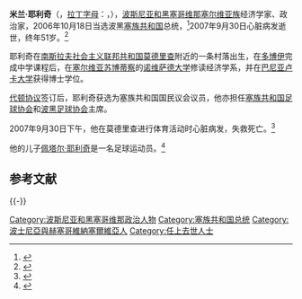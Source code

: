 {{Infobox President 
| name          = 米兰·耶利奇<br>{{lang|sr|Милан Јелић}}
| image         = 
| order         = 第6任[[塞族共和国总统|塞族共和国总统]]
| term_start    = 2006年11月9日
| term_end      = 2007年9月30日
| predecessor   = [[德拉甘·查维奇|德拉甘·查维奇]]
| successor     = [[拉伊科·库兹曼诺维奇|拉伊科·库兹曼诺维奇]]
| birth_date    = 1956年3月26日
| birth_place   = 科普里夫纳， [[南斯拉夫社会主义联邦共和国|南斯拉夫]]
| death_date    = {{death date and age|2007|09|30|1956|03|26|df=y}}
| death_place   = [[莫德里查|莫德里查]]， [[波斯尼亚和黑塞哥维那|波斯尼亚和黑塞哥维那]]
| spouse        =
| party         = [[独立社会民主联盟|独立社会民主联盟]]
| nationality   = 
| religion      = 
| signature     = 
| website       = 
}}
'''米兰·耶利奇'''（{{lang-sr|'''Милан Јелић'''}}，[[拉丁字母|拉丁字母]]：'''{{lang|sr|Milan Jelić}}'''，{{bd|1956年|3月26日|2007年|9月30日|catIdx=Jelić, Milan}}），[[波斯尼亚和黑塞哥维那|波斯尼亚和黑塞哥维那]][[塞尔维亚族|塞尔维亚族]]经济学家、政治家，2006年10月18日当选波黑[[塞族共和国|塞族共和国]]总统，<ref>{{cite web|url=http://news.xinhuanet.com/world/2006-10/19/content_5223442.htm|title=波黑全国大选最终结果揭晓|author=连国辉、王海昉|date=2006年10月19日|publisher=新华网|accessdate=2007-10-01}}</ref>2007年9月30日心脏病发逝世，终年51岁。<ref>{{cite web|url=http://news.xinhuanet.com/world/2007-10/01/content_6820892.htm|title=波黑塞族共和国总统突发心脏病去世|author=杨柯|date=2007年10月1日|publisher=新华网|accessdate=2007-10-01|deadurl=yes|archiveurl=https://web.archive.org/web/20071012222055/http://news.xinhuanet.com/world/2007-10/01/content_6820892.htm|archivedate=2007年10月12日}}</ref>

耶利奇在[[南斯拉夫社会主义联邦共和国|南斯拉夫社会主义联邦共和国]][[莫德里查|莫德里查]]附近的一条村落出生，在[[多博伊|多博伊]]完成中学课程后，在[[塞尔维亚|塞尔维亚]][[苏博蒂察|苏博蒂察]]的[[诺维萨德大学|诺维萨德大学]]修读经济学系，并在[[巴尼亚卢卡大学|巴尼亚卢卡大学]]获得博士学位。

[[代顿协议|代顿协议]]签订后，耶利奇获选为塞族共和国国民议会议员，他亦担任[[塞族共和国足球协会|塞族共和国足球协会]]和[[波黑足球协会|波黑足球协会]]主席。

2007年9月30日下午，他在莫德里查进行体育活动时心脏病发，失救死亡。<ref>{{cite news|url=http://www.klix.ba/vijesti/bih/preminuo-predsjednik-rs-a-milan-jelic/070930067|title=Preminuo predsjednik RS-a Milan Jelić|date=2007-09-30|publisher=Klix|accessdate=2007-10-01|work=|author=|language=bs}}</ref>

他的儿子[[佩塔尔·耶利奇|佩塔尔·耶利奇]]是一名足球运动员。<ref>{{cite web|url=http://www.glassrpske.com/sport/republika_srpska/Petar-Jelic-predsjednik-u-kopackama/lat/135814.html|title=Petar Jelić predsjednik u kopačkama|publisher=Glas Srpske|language=sr}}</ref>

== 参考文献 ==
{{Reflist|30em}}

{{-}}
{{start box}}
{{succession box|[[德拉甘·查维奇|德拉甘·查维奇]]|[[伊戈尔·拉伊多契奇|伊戈尔·拉伊多契奇]]（代理）|[[塞族共和国总统|塞族共和国总统]]|2006年－2007年}}
{{end box}}

{{DEFAULTSORT:Jelić, Milan}}
[[Category:波斯尼亚和黑塞哥维那政治人物|Category:波斯尼亚和黑塞哥维那政治人物]]
[[Category:塞族共和国总统|Category:塞族共和国总统]]
[[Category:波士尼亞與赫塞哥維納塞爾維亞人|Category:波士尼亞與赫塞哥維納塞爾維亞人]]
[[Category:任上去世人士|Category:任上去世人士]]